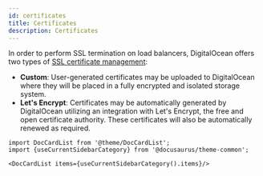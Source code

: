 ```yaml
---
id: certificates
title: Certificates
description: Certificates
---
```




In order to perform SSL termination on load balancers, DigitalOcean offers two types of [SSL certificate management](https://www.digitalocean.com/docs/accounts/security/#certificates):
* **Custom**: User-generated certificates may be uploaded to DigitalOcean where they will be placed in a fully encrypted and isolated storage system.
* **Let's Encrypt**: Certificates may be automatically generated by DigitalOcean utilizing an integration with Let's Encrypt, the free and open certificate authority. These certificates will also be automatically renewed as required.



```mdx-code-block
import DocCardList from '@theme/DocCardList';
import {useCurrentSidebarCategory} from '@docusaurus/theme-common';

<DocCardList items={useCurrentSidebarCategory().items}/>
```
      